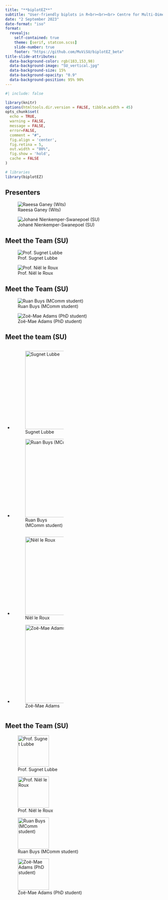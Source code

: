 ```yaml
---
title: "**biplotEZ**"
subtitle: "User-friendly biplots in R<br><br><br> Centre for Multi-Dimensional Data Visualisation (MuViSU) <br>muvisu@sun.ac.za<br><br><br>**StatCon 2023**" 
date: "2 September 2023"
date-format: "iso"
format: 
  revealjs:
    self-contained: true
    theme: [serif, statcon.scss]
    slide-number: true
    footer: "https://github.com/MuViSU/biplotEZ_beta"
title-slide-attributes: 
  data-background-color: rgb(183,153,98)
  data-background-image: "SU_vertical.jpg"
  data-background-size: 15%
  data-background-opacity: "0.9"
  data-background-position: 95% 90%
---
```


```r
#| include: false

library(knitr)
options(htmltools.dir.version = FALSE, tibble.width = 45)
opts_chunk$set(
  echo = TRUE, 
  warning = FALSE, 
  message = FALSE, 
  error=FALSE, 
  comment = "#",
  fig.align = 'center', 
  fig.retina = 5,
  out.width = "80%",
  fig.show = 'hold',
  cache = FALSE
)

# libraries
library(biplotEZ)

```
## Presenters
::: {layout="[45,-5,45]"}
![Raeesa Ganey (Wits)](team\RG.jpg)

![Johané Nienkemper-Swanepoel (SU)](team\JNS.jpg)
:::

## Meet the Team (SU)
::: {layout="[45,-5,45]"}
![Prof. Sugnet Lubbe](team\SL.png)

![Prof. Niël le Roux](team\NJLR.jpg)
:::

## Meet the Team (SU)
::: {layout="[45,-5,45]"}
![Ruan Buys (MComm student)](team\RB.jpg)

![Zoë-Mae Adams (PhD student)](team\ZA.jpg)
:::

## Meet the team (SU)

::: {.column width="45%"}
-   ![Sugnet Lubbe](team\SL.png){height="250"} 

-   ![Ruan Buys (MComm student)](team\RB.jpg){height="250"} 
:::

::: {.column width="5%"}
:::

::: {.column width="45%"}
-  ![Niël le Roux](team\NJLR.jpg){height="250"}

-   ![Zoë-Mae Adams](team\ZA.jpg){height="250"}
:::

## Meet the Team (SU)
::: {layout="[[45,-5,45],[45,-5,45]]"}
![Prof. Sugnet Lubbe](team\SL.png){height="100"} 

![Prof. Niël le Roux](team\NJLR.jpg){height="100"} 

![Ruan Buys (MComm student)](team\RB.jpg){height="100"} 

![Zoë-Mae Adams (PhD student)](team\ZA.jpg){height="100"} 
:::